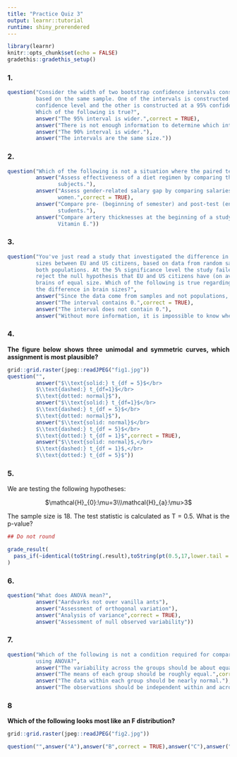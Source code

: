 ```yaml
---
title: "Practice Quiz 3"
output: learnr::tutorial
runtime: shiny_prerendered
---
```


```r
library(learnr)
knitr::opts_chunk$set(echo = FALSE)
gradethis::gradethis_setup()
```
<style>body{text-align: justify}</style>

### 1.

```r
question("Consider the width of two bootstrap confidence intervals constructed 
         based on the same sample. One of the intervals is constructed at a 90% 
         confidence level and the other is constructed at a 95% confidence level.
         Which of the following is true?",
         answer("The 95% interval is wider.",correct = TRUE),
         answer("There is not enough information to determine which interval is wider."),
         answer("The 90% interval is wider."),
         answer("The intervals are the same size."))
```

### 2.

```r
question("Which of the following is not a situation where the paired test is preferred?",
         answer("Assess effectiveness of a diet regimen by comparing the before and after weights of 
                subjects."),
         answer("Assess gender-related salary gap by comparing salaries of randomly sampled men and
                women.",correct = TRUE),
         answer("Compare pre- (beginning of semester) and post-test (end of semester) scores of
                students."),
         answer("Compare artery thicknesses at the beginning of a study and after 2 years of taking
                Vitamin E."))
```

### 3.

```r
question("You've just read a study that investigated the difference in brain 
         sizes between EU and US citizens, based on data from random samples from
         both populations. At the 5% significance level the study failed to 
         reject the null hypothesis that EU and US citizens have (on average) 
         brains of equal size. Which of the following is true regarding a 99% confidence interval for 
         the difference in brain sizes?",
         answer("Since the data come from samples and not populations, no conclusions can be made."),
         answer("The interval contains 0.",correct = TRUE),
         answer("The interval does not contain 0."),
         answer("Without more information, it is impossible to know whether the interval contains 0."))
```

### 4.

<b>The figure below shows three unimodal and symmetric curves, which assignment is most plausible? </b>

```r
grid::grid.raster(jpeg::readJPEG("fig1.jpg"))
question("",
         answer("$\\text{solid:} t_{df = 5}$</br>
         $\\text{dashed:} t_{df=1}$</br>
         $\\text{dotted: normal}$"),
         answer("$\\text{solid:} t_{df=1}$</br>
         $\\text{dashed:} t_{df = 5}$</br>
         $\\text{dotted: normal}$"),
         answer("$\\text{solid: normal}$</br>
         $\\text{dashed:} t_{df = 5}$</br>
         $\\text{dotted:} t_{df = 1}$",correct = TRUE),
         answer("$\\text{solid: normal}$,</br>
         $\\text{dashed:} t_{df = 1}$,</br>
         $\\text{dotted:} t_{df = 5}$"))
```

### 5.
We are testing the following hypotheses: </br>

<center>$\mathcal{H}_{0}:\mu=3\\\mathcal{H}_{a}:\mu>3$</center>

The sample size is 18. The test statistic is calculated as T = 0.5. What is the p-value?

```r
## Do not round

```

```r
grade_result(
  pass_if(~identical(toString(.result),toString(pt(0.5,17,lower.tail = FALSE))))
)
```

### 6.

```r
question("What does ANOVA mean?",
         answer("Aardvarks not over vanilla ants"),
         answer("Assessment of orthogonal variation"),
         answer("Analysis of variance",correct = TRUE),
         answer("Assessment of null observed variability"))
```

### 7.

```r
question("Which of the following is not a condition required for comparing means across multiple groups 
         using ANOVA?",
         answer("The variability across the groups should be about equal."),
         answer("The means of each group should be roughly equal.",correct = TRUE),
         answer("The data within each group should be nearly normal."),
         answer("The observations should be independent within and across groups."))
```

### 8

<b>Which of the following looks most like an F distribution?</b>

```r
grid::grid.raster(jpeg::readJPEG("fig2.jpg"))
```

```r
question("",answer("A"),answer("B",correct = TRUE),answer("C"),answer("D"))
```